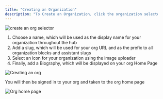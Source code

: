 ```yaml
---
title: "Creating an Organization"
description: "To Create an Organization, click the organization selector in the top right and select"
---
```


![create an org selector](/images/hub/governance/images/org-selector-4ea627afc7c0765633780920a0fbe16e.png)

1. Choose a name, which will be used as the display name for your organization throughout the hub
2. Add a slug, which will be used for your org URL and as the prefix to all organization blocks and assistant slugs
3. Select an icon for your organization using the image uploader
4. Finally, add a Biography, which will be displayed on your org Home Page

![Creating an org](/images/hub/governance/images/create-org-form-1c7655050d8f423b0ecdfbd1cc85e0af.png)

You will then be signed in to your org and taken to the org home page

![Org home page](/images/hub/governance/images/org-home-page-4509e2ff8c4e1d6325c8f0afae3b16dd.png)

